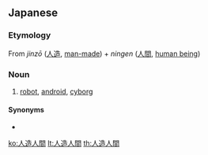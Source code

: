 ==Japanese==
{{ja-kanjitab|じん|ぞう|にん|けん|k4=げん|yomi=on}}

===Etymology===
From ''jinzō'' ([[人造]], [[man-made]]) + ''ningen'' ([[人間]], [[human being]])

===Noun===
{{ja-noun|じんぞうにんげん}}

# [[robot]], [[android]], [[cyborg]]

====Synonyms====
* {{ja-r|ロボット}}

[[ko:人造人間]]
[[lt:人造人間]]
[[th:人造人間]]
